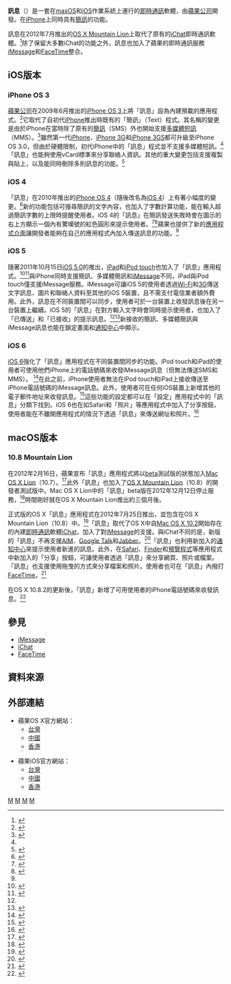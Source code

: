 {{Multiple issues|
{{Expand language|1=en|time=2021-05-29T07:41:30+00:00}}
{{Missing information|1=iOS 7和macOS Mountain Lion之后的版本的所有版本|time=2021-05-29T07:41:30+00:00}}
{{Expert needed|subject=计算机|time=2021-05-29T07:41:30+00:00}}
}}
{{noteTA
|G1=IT
|1=zh-hans:信息;zh-hant:訊息;
}}
{{Infobox software
| name = 訊息<br><small>Messages</small>
| title = 訊息（{{lang|en|OS X}}）
| logo = [[File:Messages_(macOS).svg|100px]]
| screenshot = [[File:Messages_OS_X_Screenshot_TC.png|250px]]
| caption = [[OS_X_Mountain_Lion|OS X Mountain Lion]]中的「訊息」應用程式
| developer = [[蘋果公司|蘋果公司]]
| latest_release_version = 7.0.1
| latest_release_date = {{start date and age|2012|08|23}}
| latest preview version = 
| latest preview date = 
| operating system = [[macOS|macOS]]
| status = 活躍
| genre = [[即時通訊|即時通訊]]
| license = [[專有軟體|專有]]
| website = 
}}
{{Infobox software
| name                   = Messages
| title                  = 訊息（{{lang|en|iOS}}）
| logo                   = 
| screenshot = [[File:Messages_iOS_Screenshot_TC.png|250px]]
| caption = [[iOS_7|iOS 7]]中的「訊息」應用程式
| author                 = 
| developer              = 蘋果公司
| released               = {{Start date|2007|06|29}}（以SMS之名）
| discontinued           = 
| latest release version = iOS 6.1.3
| latest release date    = {{Start date and age|2013|03|19}}
| frequently updated     = <!-- DO NOT include this parameter unless you know what it does -->
| programming language   = 
| operating system       = [[iOS|iOS]]
| platform               = 
| size                   = 
| language               = 
| status                 = 活躍
| genre                  = [[即時通訊|即時通訊]]
| license                = [[專有軟體|專有]]
| website                = 
}}
'''訊息'''（{{lang-en|'''Messages'''}}）是一套在[[OS_X|masOS]]和[[iOS|iOS]]作業系統上運行的[[即時通訊|即時通訊]]軟體，由[[蘋果公司|蘋果公司]]開發。在[[iPhone|iPhone]]上同時具有[[簡訊|簡訊]]的功能。

訊息在2012年7月推出的[[OS_X_Mountain_Lion|OS X Mountain Lion]]上取代了原有的[[iChat|iChat]]即時通訊軟體。<ref>{{cite web|url=http://www.appleinsider.com/articles/12/02/16/apple_unveils_mac_os_x_108_mountain_lion_coming_this_summer.html|title=Apple Unveils Mac OS X 10.8 Mountain Lion Coming this Summer|author=AppleInsider Staff|publisher=AppleInsider|date=February 16, 2012|accessdate=February 12, 2013|archive-date=2021-01-17|archive-url=https://web.archive.org/web/20210117155429/https://appleinsider.com/articles/12/02/16/apple_unveils_mac_os_x_108_mountain_lion_coming_this_summer.html|dead-url=no}}</ref>除了保留大多數iChat的功能之外，訊息也加入了蘋果的即時通訊服務[[iMessage|iMessage]]和[[FaceTime|FaceTime]]整合。

==iOS版本==
===iPhone OS 3===
[[蘋果公司|蘋果公司]]在2009年6月推出的[[iPhone_OS_3|iPhone OS 3]]上將「訊息」設為內建預載的應用程式。<ref>{{cite web|url=http://mashable.com/2009/06/16/iphone-30-guide/|title=iPhone OS 3.0 Released: What You Should Know|author=Ben Parr|date=June 16, 2009|publisher=Mashable|accessdate=February 12, 2013|archive-date=2017-03-12|archive-url=https://web.archive.org/web/20170312042659/http://mashable.com/2009/06/16/iphone-30-guide/|dead-url=no}}</ref>它取代了自初代[[iPhone|iPhone]]推出時既有的「簡訊」（Text）程式。其名稱的變更是由於iPhone在當時除了原有的[[簡訊|簡訊]]（SMS）外也開始支援[[多媒體短訊|多媒體短訊]]（MMS）。<ref name="iphone_os_3_0_press_release">{{cite press release|url=https://www.apple.com/pr/library/2009/03/17Apple-Previews-Developer-Beta-of-iPhone-OS-3-0.html|title=Apple Previews Developer Beta of iPhone OS 3.0|publisher=Apple Inc.|date=March 17, 2009|accessdate=February 12, 2013|archive-date=2017-02-02|archive-url=https://web.archive.org/web/20170202063835/http://www.apple.com/pr/library/2009/03/17Apple-Previews-Developer-Beta-of-iPhone-OS-3-0.html|dead-url=no}}</ref>雖然第一代[[iPhone|iPhone]]、[[iPhone_3G|iPhone 3G]]和[[iPhone_3GS|iPhone 3GS]]都可升級至iPhone OS 3.0，但由於硬體限制，初代iPhone中的「訊息」程式並不支援多媒體短訊。<ref name="iphone_os_3_0_press_release"/>「訊息」也能夠使用vCard標準來分享聯絡人資訊。其他的重大變更包括支援複製與貼上，以及能同時刪除多則訊息的功能。<ref>{{cite web|url=http://www.macworld.com/article/1139438/iphone30user.html|title=Cut and paste, MMS highlight iPhone 3.0 improvements|author=Peter Cohen|publisher=Macworld|date=March 17, 2009|accessdate=February 12, 2013|archive-date=2021-04-28|archive-url=https://web.archive.org/web/20210428105531/https://www.macworld.com/article/1139438/iphone30user.html|dead-url=no}}</ref>

===iOS 4===
「訊息」在2010年推出的[[iOS4|iPhone OS 4]]（隨後改名為[[iOS4|iOS 4]]）上有著小幅度的變更。<ref>{{cite press release|url=http://www.apple.com/pr/library/2010/04/08Apple-Previews-iPhone-OS-4.html|title=Apple Previews iPhone OS 4|publisher=Apple Inc.|date=April 8, 2010|accessdate=February 12, 2013|archive-date=2017-03-26|archive-url=https://web.archive.org/web/20170326131323/http://www.apple.com/pr/library/2010/04/08Apple-Previews-iPhone-OS-4.html|dead-url=no}}</ref>新的功能包括可搜尋簡訊的文字內容，也加入了字數計算功能，能在輸入超過簡訊字數的上限時提醒使用者。iOS 4的「訊息」在簡訊發送失敗時會在圖示的右上方顯示一個內有驚嘆號的紅色圓形來提示使用者。<ref>{{cite web|url=http://gizmodo.com/5568954/the-complete-guide-to-using-ios-4|title=The Complete Guide to Using iOS 4|author=Jason Chen, Rosa Golijan|date=June 20, 2010|publisher=Gizmodo|accessdate=February 12, 2013|archive-date=2017-03-17|archive-url=https://web.archive.org/web/20170317091242/http://gizmodo.com/5568954/the-complete-guide-to-using-ios-4|dead-url=no}}</ref><ref name="ios_4_walkthrough">{{cite web|url=http://www.imore.com/ios-4-walkthrough|title=iOS 4 walkthrough|author=Rene Ritchie|publisher=iMore|date=Jun 14, 2010|accessdate=February 12, 2013|archive-date=2014-07-31|archive-url=https://web.archive.org/web/20140731065108/http://www.imore.com/ios-4-walkthrough|dead-url=no}}</ref>蘋果也提供了新的[[應用程式介面|應用程式介面]]讓開發者能夠在自己的應用程式內加入傳送訊息的功能。<ref name="ios_4_walkthrough"/>

===iOS 5===
隨著2011年10月15日[[IOS_5|iOS 5.0]]的推出，[[iPad|iPad]]和[[iPod_touch|iPod touch]]也加入了「訊息」應用程式。<ref name="ios_6_press_release">{{cite press release|url=http://www.apple.com/pr/library/2011/06/06New-Version-of-iOS-Includes-Notification-Center-iMessage-Newsstand-Twitter-Integration-Among-200-New-Features.html|title=New Version of iOS Includes Notification Center, iMessage, Newsstand, Twitter Integration Among 200 New Features|publisher=Apple Inc.|date=June 6, 2011|accessdate=February 12, 2013|archive-date=2013-10-04|archive-url=https://web.archive.org/web/20131004213953/http://www.apple.com/pr/library/2011/06/06New-Version-of-iOS-Includes-Notification-Center-iMessage-Newsstand-Twitter-Integration-Among-200-New-Features.html|dead-url=no}}</ref><ref>{{cite web|url=http://www.ibtimes.com/apple-ios-5-release-guide-200-new-features-322508|title=Apple iOS 5 Release: A Guide to the 200 New Features|author=Dave Smith|publisher=International Business Times|date=October 10, 2011|accessdate=February 12, 2013|archive-date=2020-08-09|archive-url=https://web.archive.org/web/20200809181234/https://www.ibtimes.com/apple-ios-5-release-guide-200-new-features-322508|dead-url=no}}</ref>與iPhone同時支援簡訊、多媒體簡訊和[[iMessage|iMessage]]不同，iPad與iPod touch僅支援iMessage服務。iMessage可讓iOS 5的使用者透過[[Wi-Fi|Wi-Fi]]和[[3G|3G]]傳送文字訊息、圖片和聯絡人資料至其他的iOS 5裝置，且不需支付電信業者額外費用。此外，訊息在不同裝置間可以同步，使用者可於一台裝置上收發訊息後在另一台裝置上繼續。iOS 5的「訊息」在對方輸入文字時會同時提示使用者，也加入了「已傳送」和「已接收」的提示訊息。<ref name="ios_6_press_release"/><ref>{{cite web|url=http://news.cnet.com/8301-13579_3-20118920-37/apple-ios-5-review-modest-but-definitely-worthwhile/|title=Apple iOS 5 review: Modest, but definitely worthwhile|author=Jason Parker|publisher=[[CNET|CNET]]|date=October 12, 2011|accessdate=February 12, 2013}}</ref>新接收的簡訊、多媒體簡訊與iMessage訊息也能在鎖定畫面和[[通知中心|通知中心]]中顯示。

===iOS 6===
[[iOS_6|iOS 6]]強化了「訊息」應用程式在不同裝置間同步的功能。iPod touch和iPad的使用者可使用他們iPhone上的電話號碼來收發iMessage訊息（但無法傳送SMS和MMS）。 <ref>{{cite web|url=http://www.theverge.com/2012/6/11/3078598/ios-6-unified-apple-id-phone-number|title=iOS 6 unifies your Apple ID and phone number for improved iMessage and Facetime support|author=Nathan Ingraham|publisher=The Verge|date=June 11, 2012|accessdate=February 12, 2013|archive-date=2021-05-06|archive-url=https://web.archive.org/web/20210506142714/http://www.theverge.com/2012/6/11/3078598/ios-6-unified-apple-id-phone-number|dead-url=no}}</ref>在此之前，iPhone使用者無法在iPod touch和iPad上接收傳送至iPhone電話號碼的iMessage訊息。此外，使用者可在任何iOS裝置上新增其他的電子郵件地址來收發訊息。<ref>{{cite web|url=http://www.macworld.com/article/2013683/how-to-set-up-your-addresses-in-messages.html|title=How to set up your addresses in Messages|author=Glenn Fleishman|publisher=Macworld|date=November 9, 2012|accessdate=February 12, 2012|archive-date=2017-03-12|archive-url=https://web.archive.org/web/20170312042017/http://www.macworld.com/article/2013683/how-to-set-up-your-addresses-in-messages.html|dead-url=no}}</ref>這些功能的設定都可以在「設定」應用程式中的「訊息」分類下找到。iOS 6也在如Safari和「照片」等應用程式中加入了分享按鈕，使用者能在不離開應用程式的情況下透過「訊息」來傳送網址和照片。<ref>{{cite web|url=http://www.macworld.com/article/2010152/hands-on-with-ios-6-social-and-sharing.html|title=Hands on with iOS 6: Social and sharing|author=Lex Friedman|publisher=Macworld|date=September 20, 2012|accessdate=February 13, 2013|archive-date=2020-08-23|archive-url=https://web.archive.org/web/20200823212445/https://www.macworld.com/article/2010152/hands-on-with-ios-6-social-and-sharing.html|dead-url=no}}</ref>

==macOS版本==
===10.8 Mountain Lion===
在2012年2月16日，蘋果宣布「訊息」應用程式將以[[軟件版本週期#Beta|beta]]測試版的狀態加入[[Mac_OS_X_Lion|Mac OS X Lion]]（10.7）。<ref>{{cite web|url=http://www.engadget.com/2012/02/16/messages-beta-now-available/|title=Messages Beta now available for Mac OS X Lion|author=Tim Stevens|publisher=Engadget|date=February 16, 2012|accessdate=February 12, 2013|archive-date=2018-09-10|archive-url=https://web.archive.org/web/20180910131633/https://www.engadget.com/2012/02/16/messages-beta-now-available/|dead-url=no}}</ref>此外「訊息」也加入了[[OS_X_Mountain_Lion|OS X Mountain Lion]]（10.8）的開發者測試版中。Mac OS X Lion中的「訊息」beta版在2012年12月12日停止服務，<ref>{{cite web|url=http://www.slashgear.com/apple-officially-killing-messages-beta-for-lion-users-next-month-16257425/|title=Apple officially killing Messages beta for Lion users next month|author=Eric Abent|publisher=Slashgear|date=November 16, 2012|accessdate=February 12, 2013|archive-url=https://web.archive.org/web/20130117233118/http://www.slashgear.com/apple-officially-killing-messages-beta-for-lion-users-next-month-16257425/|archive-date=2013-01-17|dead-url=yes}}</ref>時間剛好就在OS X Mountain Lion推出約三個月後。

正式版的OS X「訊息」應用程式在2012年7月25日推出，並包含在OS X Mountain Lion（10.8）中。<ref>{{cite web|url=http://www.theverge.com/2012/7/24/3184569/apple-os-x-mountain-lion-availability-july-25|title=Apple announces OS X Mountain Lion will be released on Wednesday|author=Chris Welch|publisher=The Verge|date=July 24, 2012|accessdate=February 12, 2013|archive-date=2016-07-31|archive-url=https://web.archive.org/web/20160731160002/http://www.theverge.com/2012/7/24/3184569/apple-os-x-mountain-lion-availability-july-25|dead-url=no}}</ref>「訊息」取代了OS X中自[[Mac_OS_X_10.2|Mac OS X 10.2]]開始存在的內建[[即時通訊|即時通訊]]軟體[[iChat|iChat]]，加入了對[[iMessage|iMessage]]的支援。與iChat不同的是，新版的「訊息」不再支援[[AOL_Instant_Messenger|AIM]]、[[Google_Talk|Google Talk]]和[[XMPP|Jabber]]。<ref>{{cite web|url=http://arstechnica.com/apple/2012/07/os-x-10-8/8/#messages|title=OS X 10.8 Mountain Lion: the Ars Technica review|author=John Siracusa|publisher=Ars Technica|date=July 25, 2012|accessdate=February 12, 2013|archive-url=https://web.archive.org/web/20130531014639/http://arstechnica.com/apple/2012/07/os-x-10-8/8/#messages|archive-date=2013-05-31|dead-url=yes}}</ref>「訊息」也利用新加入的[[通知中心|通知中心]]來提示使用者新進的訊息。此外，在[[Safari|Safari]]、[[Finder|Finder]]和[[預覽程式|預覽程式]]等應用程式中新加入的「分享」按鈕，可讓使用者透過「訊息」來分享網頁、照片或檔案。「訊息」也支援使用拖曳的方式來分享檔案和照片。使用者也可在「訊息」內撥打[[FaceTime|FaceTime]]。<ref>{{cite web|url=http://www.hongkiat.com/blog/mac-os-x-messages-features/|title=A Look Into: Messages – New IChat For Mac OS X Mountain Lion|author=Alvaris Falcon|publisher=Hongkiat|accessdate=February 12, 2013|archive-date=2017-03-12|archive-url=https://web.archive.org/web/20170312035835/http://www.hongkiat.com/blog/mac-os-x-messages-features/|dead-url=no}}</ref>

在OS X 10.8.2的更新後，「訊息」新增了可用使用者的iPhone電話號碼來收發訊息。<ref>{{cite web|url=http://tidbits.com/article/13275|title=Use Your iPhone’s Number with Messages in OS X 10.8.2|author=Glenn Fleishman|publisher=TidBITS|date=September 19, 2012|accessdate=February 12, 2013|archive-date=2017-07-02|archive-url=https://web.archive.org/web/20170702035332/http://tidbits.com/article/13275|dead-url=no}}</ref>

== 參見 ==
* [[iMessage|iMessage]]
* [[iChat|iChat]]
* [[FaceTime|FaceTime]]

== 資料來源 ==
{{reflist|2}}

== 外部連結 ==
* 蘋果OS X官方網站：
** [http://www.apple.com/tw/osx/ 台灣] {{Wayback|url=http://www.apple.com/tw/osx/ |date=20160905053022 }}{{zh-tw}}
** [http://www.apple.com/cn/osx/ 中國] {{Wayback|url=http://www.apple.com/cn/osx/ |date=20160902180533 }}{{zh-cn}}
** [http://www.apple.com/hk/osx/ 香港] {{Wayback|url=http://www.apple.com/hk/osx/ |date=20160906101917 }}{{zh-hk}}

* 蘋果iOS官方網站：
** [http://www.apple.com/tw/ios/ 台灣] {{Wayback|url=http://www.apple.com/tw/ios/ |date=20160812165420 }}{{zh-tw}}
** [http://www.apple.com/cn/ios/ 中國] {{Wayback|url=http://www.apple.com/cn/ios/ |date=20160902153758 }}{{zh-cn}}
** [http://www.apple.com/hk/ios/ 香港] {{Wayback|url=http://www.apple.com/hk/ios/ |date=20160902145117 }}{{zh-hk}}

[[Category:蘋果公司軟體|M]]
[[Category:IOS软件|M]]
[[Category:MacOS軟體|M]]
[[Category:即时通讯软件|M]]

{{OS X}}
{{即时通讯客户端}}